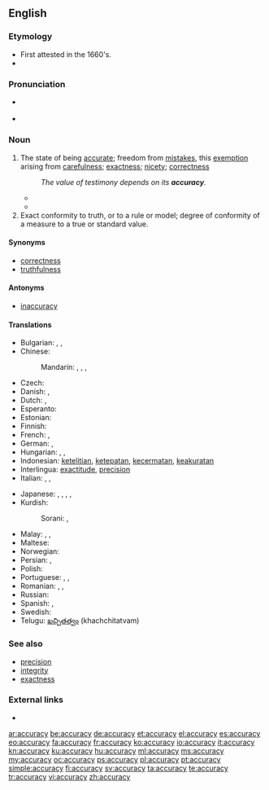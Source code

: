 ==English==
{{Webster 1913}}

===Etymology===
* First attested in the 1660's.
* {{suffix|accurate|cy}}

===Pronunciation===
* {{a|US}} {{IPA|/ˈæk.jɚ.ə.si/}}
* {{audio|en-us-accuracy.ogg|Audio (US)}}

{{wikipedia}}
===Noun===
{{en-noun|accurac|ies}}

# The state of being [[accurate]]; freedom from [[mistakes]], this [[exemption]] arising from [[carefulness]]; [[exactness]]; [[nicety]]; [[correctness]]
#: ''The value of testimony depends on its '''accuracy'''.''
#* {{quote-book|author=[[W:Thomas Reid|Thomas Reid]]|passage=Its professed end [of logic], is to teach men to think, to judge, and to reason, with precision and '''accuracy'''.|title=Essays on the Powers of the Human Mind|year=1827|url=http://books.google.com/books?id=7fENAAAAYAAJ}}
#* {{quote-book|passage=The efficiency of the instrument will also depend upon the '''accuracy''' with which the piston fits the bottom and sides of the barrel. When the piston is depressed to the bottom, it is considered in theory to be in absolute contact, so as to exclude every particle of air from the space between it and the bottom.|title=Popular Lectures on Science and Art|author=Dionysius Lardner|year=1856|url=http://books.google.com/books?id=BkUPAAAAYAAJ}}
# Exact conformity to truth, or to a rule or model; degree of conformity of a measure to a true or standard value.

====Synonyms====
* [[correctness]]
* [[truthfulness]]

====Antonyms====
* [[inaccuracy]]

====Translations====
{{trans-top|state of being accurate}}
* Bulgarian: {{t+|bg|акуратност|f|tr=akurátnost}},  {{t+|bg|точност|f|tr=tóčnost}},  {{t+|bg|прецизност|f|tr=precíznost}}
* Chinese:
*: Mandarin: {{t|cmn|準確度|sc=Hani}}, {{t|cmn|准确度|tr=zhǔnquèdù|sc=Hani}}, {{t|cmn|準確性|sc=Hani}}, {{t+|cmn|准确性|tr=zhǔnquèxìng|sc=Hani}}
* Czech: {{t+|cs|přesnost|f}}
* Danish: {{t-|da|nøjagtighed|c}},  {{t-|da|præcision|c}}
* Dutch: {{t+|nl|nauwkeurigheid}}, {{t-|nl|precisie}}
* Esperanto: {{t-|eo|akurateco}}
* Estonian: {{t-|et|täpsus}}
* Finnish: {{t-|fi|tarkkuus}}
* French: {{t+|fr|exactitude}},  {{t+|fr|précision}}
* German: {{t-|de|Genauigkeit|f}},  {{t+|de|Präzision|f}}
* Hungarian: {{t+|hu|pontosság}}, {{t-|hu|helyesség}}, {{t-|hu|precizitás}}
* Indonesian: [[teliti|ketelitian]], [[tepat|ketepatan]], [[cermat|kecermatan]], [[akurat|keakuratan]]
* Interlingua: [[exactitude]], [[precision]]
* Italian: {{t+|it|esattezza}},  {{t+|it|precisione}},  {{t-|it|accuratezza|f}}
{{trans-mid}}
* Japanese: {{t-|ja|正確性|tr=せいかくせい, seikakusei|sc=Jpan}}, {{t+|ja|正確|tr=せいかくさ, seikaku-sa|alt=正確さ|sc=Jpan}}, {{t-|ja|精密性|tr=せいみつせい, seimitsusei|sc=Jpan}}, {{t+|ja|精密|tr=せいみつさ, seimitsu-sa|alt=精密さ|sc=Jpan}}, {{t-|ja|確度|tr=かくど, kakudo|sc=Jpan}}
* Kurdish:
*: Sorani: {{t-|ku|دروستی|tr=drustí|sc=ku-Arab}}, {{t-|ku|ڕێکی|tr=rékí|sc=ku-Arab}}
* Malay: {{t-|ms|kejituan}}, {{t-|ms|ketepatan}}, {{t-|ms|ketepatan}}
* Maltese: {{t-|mt|eżattezza|f}}
* Norwegian: {{t+|no|nøyaktighet}}
* Persian: {{t+|fa|درستی|tr=dorosti}}, {{t+|fa|صحت|tr=sehat}}
* Polish: {{t+|pl|dokładność|f}}
* Portuguese: {{t+|pt|exatidão|f}}, {{t+|pt|precisão|f}}, {{t+|pt|correção|f}}
* Romanian: {{t-|ro|precizie|f}}, {{t-|ro|acuratețe|f}}, {{t-|ro|exactitate|f}}
* Russian: {{t+|ru|точность|f|tr=tóčnostʹ|sc=Cyrl}}
* Spanish: {{t+|es|exactitud}}, {{t+|es|precisión|f}}
* Swedish: {{t+|sv|noggrannhet|c}}
* Telugu: [[ఖచ్చితత్వం]] (khachchitatvam)
{{trans-bottom}}

===See also===
* [[precision]]
* [[integrity]]
* [[exactness]]

===External links===
* {{R:Webster 1913}}

[[ar:accuracy]]
[[be:accuracy]]
[[de:accuracy]]
[[et:accuracy]]
[[el:accuracy]]
[[es:accuracy]]
[[eo:accuracy]]
[[fa:accuracy]]
[[fr:accuracy]]
[[ko:accuracy]]
[[io:accuracy]]
[[it:accuracy]]
[[kn:accuracy]]
[[ku:accuracy]]
[[hu:accuracy]]
[[ml:accuracy]]
[[ms:accuracy]]
[[my:accuracy]]
[[oc:accuracy]]
[[ps:accuracy]]
[[pl:accuracy]]
[[pt:accuracy]]
[[simple:accuracy]]
[[fi:accuracy]]
[[sv:accuracy]]
[[ta:accuracy]]
[[te:accuracy]]
[[tr:accuracy]]
[[vi:accuracy]]
[[zh:accuracy]]